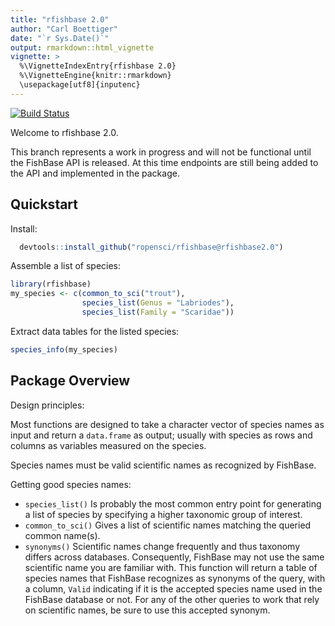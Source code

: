 ```yaml
---
title: "rfishbase 2.0"
author: "Carl Boettiger"
date: "`r Sys.Date()`"
output: rmarkdown::html_vignette
vignette: >
  %\VignetteIndexEntry{rfishbase 2.0}
  %\VignetteEngine{knitr::rmarkdown}
  \usepackage[utf8]{inputenc}
---
```


[![Build Status](https://travis-ci.org/ropensci/rfishbase.svg?branch=rfishbase2.0)](https://travis-ci.org/ropensci/rfishbase)

Welcome to rfishbase 2.0. 

This branch represents a work in progress and will not be functional until the FishBase API is released.
At this time endpoints are still being added to the API and implemented in the package.

## Quickstart 

Install: 

```r
  devtools::install_github("ropensci/rfishbase@rfishbase2.0")
```

Assemble a list of species:

```r
library(rfishbase)
my_species <- c(common_to_sci("trout"), 
                species_list(Genus = "Labriodes"), 
                species_list(Family = "Scaridae"))

```


Extract data tables for the listed species:

```r
species_info(my_species)
```


## Package Overview

Design principles:

Most functions are designed to take a character vector of species names as input and return a `data.frame`
as output; usually with species as rows and columns as variables measured on the species.


Species names must be valid scientific names as recognized by FishBase.

Getting good species names:

- `species_list()` Is probably the most common entry point for generating a list of species by specifying a higher taxonomic group of interest.  
- `common_to_sci()` Gives  a list of scientific names matching the queried common name(s).
- `synonyms()` Scientific names change frequently and thus taxonomy differs across databases.  Consequently, FishBase may not use the same scientific name you are familiar with.  This function will return a table of species names that FishBase recognizes as synonyms of the query, with a column, `Valid` indicating if it is the accepted species name used in the FishBase database or not.  For any of the other queries to work that rely on scientific names, be sure to use this accepted synonym.  


